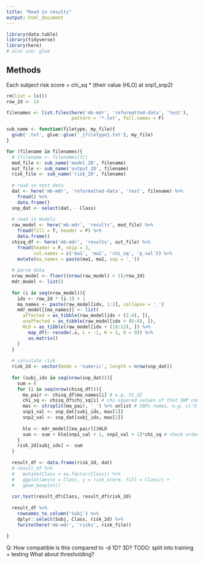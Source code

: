 ```yaml
---
title: "Read in results"
output: html_document
---
```


```r
library(data.table)
library(tidyverse)
library(here)
# also use: glue
```

## Methods
Each subject risk score = chi_sq * (their value (HLO) at snp1_snp2)

```r
rm(list = ls())
row_2d <- 14

filenames <- list.files(here('mb-mdr', 'reformatted-data', 'test'), 
                        pattern = '*.txt', full.names = F)

sub_name <- function(filetype, my_file){
  gsub('.txt', glue::glue('_{filetype}.txt'), my_file)
}

for (filename in filenames){
  # (filename <- filenames[3])
  mod_file <- sub_name('model_2D', filename)
  out_file <- sub_name('output_2D', filename)
  risk_file <- sub_name('risk_2D', filename)
  
  # read in test data
  dat <- here('mb-mdr', 'reformatted-data', 'test', filename) %>% 
    fread() %>% 
    data.frame()
  snp_dat <- select(dat, - Class)
  
  # read in models
  raw_model <- here('mb-mdr', 'results', mod_file) %>%
    fread(fill = T, header = F) %>%
    data.frame()
  chisq_df <- here('mb-mdr', 'results', out_file) %>%
    fread(header = F, skip = 3, 
          col.names = c('ma1', 'ma2', 'chi_sq', 'p_val')) %>%
    mutate(ma_names = paste(ma1, ma2, sep = '_'))
  
  # parse data
  nrow_model <- floor((nrow(raw_model) + 1)/row_2d)
  mdr_model <- list()
  
  for (i in seq(nrow_model)){
    idx <- row_2d * (i-1) + 1
    ma_names <- paste(raw_model[idx, 1:2], collapse = '_')
    mdr_model[[ma_names]] <- list(
      affected = as_tibble(raw_model[idx + (2:4), ]),
      unaffected = as_tibble(raw_model[idx + (6:8), ]),
      HLO = as_tibble(raw_model[idx + (10:12), ]) %>%
        map_df(~ recode(.x, L = -1, H = 1, O = 0)) %>%
        as.matrix()
    )
  }
  
  # calculate risk
  risk_2d <- vector(mode = 'numeric', length = nrow(snp_dat))
  
  for (subj_idx in seq(nrow(snp_dat))){
    sum = 0
    for (i in seq(nrow(chisq_df))){
      ma_pair <- chisq_df$ma_names[i] # e.g. X1_X2
      chi_sq <- chisq_df$chi_sq[i] # chi-squared values of that SNP comb
      mas <- strsplit(ma_pair, '_') %>% unlist # SNPs names, e.g. c('X1', 'X2')
      snp1_val <- snp_dat[subj_idx, mas[1]]
      snp2_val <- snp_dat[subj_idx, mas[2]]
      
      hlo <- mdr_model[[ma_pair]]$HLO
      sum <- sum + hlo[snp1_val + 1, snp2_val + 1]*chi_sq # check order here
    }
    risk_2d[subj_idx] <- sum
  }
  
  result_df <- data.frame(risk_2d, dat) 
  # result_df %>%
  #   mutate(Class = as.factor(Class)) %>%
  #   ggplot(aes(x = Class, y = risk_score, fill = Class)) +
  #   geom_boxplot()
  
  cor.test(result_df$Class, result_df$risk_2d)
  
  result_df %>% 
    rownames_to_column('Subj') %>%
    dplyr::select(Subj, Class, risk_2d) %>%
    fwrite(here('mb-mdr', 'risks', risk_file))
  
}
```


Q: How compatible is this compared to -d 1D? 3D?
TODO: split into training + testing
What about thresholding?
